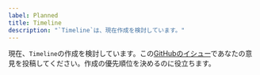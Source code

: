 ```yaml
---
label: Planned
title: Timeline
description: "`Timeline`は、現在作成を検討しています。"
---
```


現在、`Timeline`の作成を検討しています。この[GitHubのイシュー](https://github.com/yamada-ui/yamada-ui/issues/1521)であなたの意見を投稿してください。作成の優先順位を決めるのに役立ちます。
